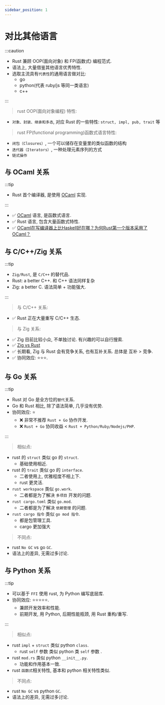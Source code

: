 ```yaml
---
sidebar_position: 1
---
```


# 对比其他语言

:::caution

- Rust 兼顾 OOP(面向对象) 和 FP(函数式) 编程范式.
- 语法上, 大量借鉴其他语言优秀特性.
- 选取主流具有`代表性`的通用语言做对比:
    - go
    - python(代表 ruby/js 等同一类语言)
    - c++

:::

> rust OOP(面向对象编程) 特性:

- `对象、封装、继承和多态`, 对应 Rust 的一些特性: `struct, impl, pub, trait` 等

> rust FP(functional programming)函数式语言特性:

- `闭包（Closures）`, 一个可以储存在变量里的类似函数的结构
- `迭代器（Iterators）`, 一种处理元素序列的方式
- `链式操作`

## 与 OCaml 关系

:::tip

- Rust 首个编译器, 是使用 [OCaml](https://ocaml.org/) 实现.

:::

- ✅ [OCaml](https://ocaml.org/) 语言, 是函数式语言.
- ✅ Rust 语言, 包含大量函数式特性.
- ✅ [OCaml在写编译器上比Haskell好在哪？为何Rust第一个版本采用了OCaml？](https://www.zhihu.com/question/62971835)

## 与 C/C++/Zig 关系

:::tip

- `Zig/Rust`, 是 `C/C++` 的替代品.
- Rust: a better C++. 和 C++ 语法同样复杂
- Zig: a better C. 语法简单 + 功能强大.

:::

> 与 C/C++ 关系:

- ✅ Rust 正在大量重写 C/C++ 生态.

> 与 Zig 关系:

- ✅ Zig 目前比较小众, 不单独讨论. 有兴趣的可以自行搜索.
- ✅ [Zig vs Rust](https://www.ziglang.org/#Zig-vs-Rust)
- ✅ 长期看, Zig 与 Rust 会有竞争关系, 也有互补关系. 总体是 互补 > 竞争.
- ✅ 协同效应: ⭐️⭐️⭐️.

## 与 Go 关系

:::tip

- Rust 对 Go 是全方位的`替代`关系.
- Go 和 Rust 相比, 除了语法简单, 几乎没有优势.
- 协同效应: ⭐️️
    - ❌ 非常不推荐 `Rust + Go` 协作开发.
    - ❌ `Rust + Go` 协同收益 < `Rust + Python/Ruby/Nodejs/PHP`.

:::



> 相似点:

- rust 的 `struct` 类似 go 的 `struct`.
    - 基础使用相近.
- rust 的 `trait` 类似 go 的 `interface`.
    - 二者使用上, 优雅程度不相上下.
    - rust 更灵活.
- `rust workspace` 类似 `go.work`.
    - 二者都是为了解决 `多项目` 开发的问题.
- `rust cargo.toml` 类似 `go.mod`.
    - 二者都是为了解决 `依赖管理` 的问题.
- `rust cargo 指令` 类似 `go mod 指令`.
    - 都是包管理工具.
    - cargo 更加强大

> 不同点:

- rust `No GC`  vs go `GC`.
- 语法上的差异, 无需过多讨论.

## 与 Python 关系

:::tip

- 可以基于 `FFI` 使用 rust, 为 Python 编写底层库.
- 协同效应: ⭐️⭐️⭐️⭐️⭐️.
    - 兼顾开发效率和性能.
    - 前期开发, 用 Python, 后期性能瓶颈, 用 Rust 重构/重写.

:::




> 相似点:

- rust `impl` +  `struct` 类似 python `class`.
    - rust `self` 参数 类似 python 类 `self` 参数 .
- rust `mod.rs` 类似 python `__init__.py`.
    - 功能和作用基本一致.
- rust `函数式`相关特性, 基本和 python 相关特性类似.

> 不同点:

- rust `No GC`  vs python `GC`.
- 语法上的差异, 无需过多讨论.
